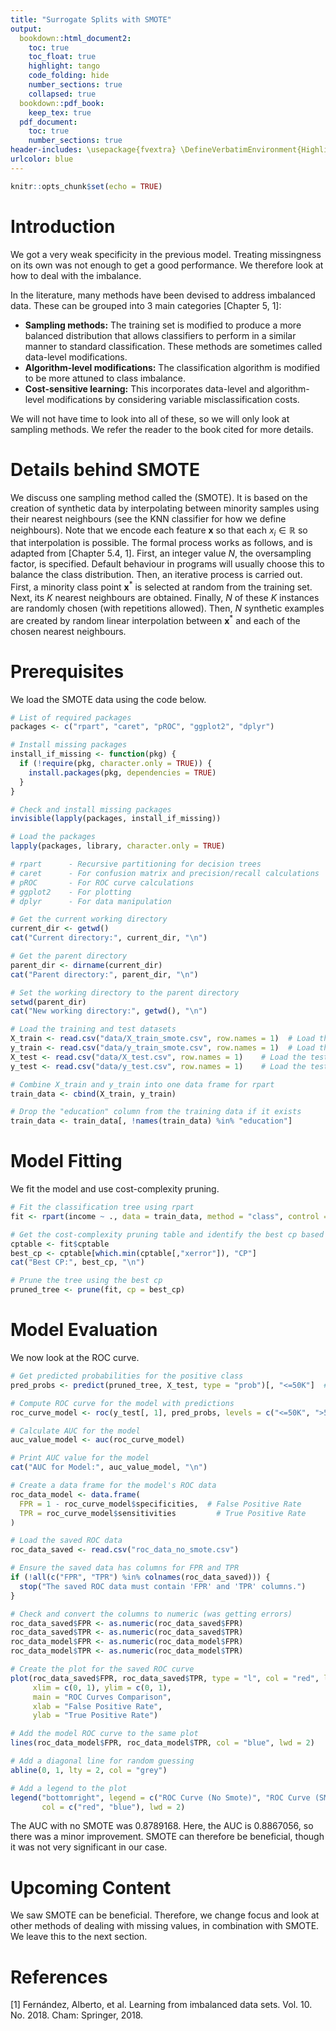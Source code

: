 ```yaml
---
title: "Surrogate Splits with SMOTE"
output:
  bookdown::html_document2:
    toc: true
    toc_float: true
    highlight: tango
    code_folding: hide
    number_sections: true
    collapsed: true
  bookdown::pdf_book:
    keep_tex: true
  pdf_document:
    toc: true
    number_sections: true
header-includes: \usepackage{fvextra} \DefineVerbatimEnvironment{Highlighting}{Verbatim}{breaklines,commandchars=\\\{\}}
urlcolor: blue
---
```


```r
knitr::opts_chunk$set(echo = TRUE)
```

# Introduction

We got a very weak specificity in the previous model. Treating missingness on its own was not enough to get a good performance. We therefore look at how to deal with the imbalance.

In the literature, many methods have been devised to address imbalanced data. These can be grouped into 3 main categories [Chapter 5, 1]:

- **Sampling methods:** The training set is modified to produce a more balanced distribution that allows classifiers to perform in a similar manner to standard classification. These methods are sometimes called data-level modifications.
- **Algorithm-level modifications:** The classification algorithm is modified to be more attuned to class imbalance.
- **Cost-sensitive learning:** This incorporates data-level and algorithm-level modifications by considering variable misclassification costs.

We will not have time to look into all of these, so we will only look at sampling methods. We refer the reader to the book cited for more details.

# Details behind SMOTE

We discuss one sampling method called the \textit{Synthetic Minority Oversampling Technique} (SMOTE).  It is based on the creation of synthetic data by interpolating between minority samples using their nearest neighbours (see the KNN classifier for how we define neighbours). Note that we encode each feature $\boldsymbol{x}$ so that each $x_i \in \mathbb{R}$ so that interpolation is possible. The formal process works as follows, and is adapted from [Chapter 5.4, 1]. First, an integer value $N$, the oversampling factor, is specified. Default behaviour in programs will usually choose this to balance the class distribution. Then, an iterative process is carried out. First, a minority class point $\boldsymbol{x}^*$ is selected at random from the training set. Next, its $K$ nearest neighbours are obtained. Finally, $N$ of these $K$ instances are randomly chosen (with repetitions allowed). Then, $N$ synthetic examples are created by random linear interpolation between $\boldsymbol{x}^*$ and each of the chosen nearest neighbours.

# Prerequisites

We load the SMOTE data using the code below. 

```r
# List of required packages
packages <- c("rpart", "caret", "pROC", "ggplot2", "dplyr")

# Install missing packages
install_if_missing <- function(pkg) {
  if (!require(pkg, character.only = TRUE)) {
    install.packages(pkg, dependencies = TRUE)
  }
}

# Check and install missing packages
invisible(lapply(packages, install_if_missing))

# Load the packages
lapply(packages, library, character.only = TRUE)

# rpart      - Recursive partitioning for decision trees
# caret      - For confusion matrix and precision/recall calculations
# pROC       - For ROC curve calculations
# ggplot2    - For plotting
# dplyr      - For data manipulation

# Get the current working directory
current_dir <- getwd()
cat("Current directory:", current_dir, "\n")

# Get the parent directory
parent_dir <- dirname(current_dir)
cat("Parent directory:", parent_dir, "\n")

# Set the working directory to the parent directory
setwd(parent_dir)
cat("New working directory:", getwd(), "\n")

# Load the training and test datasets
X_train <- read.csv("data/X_train_smote.csv", row.names = 1)  # Load the SMOTE transformed training features
y_train <- read.csv("data/y_train_smote.csv", row.names = 1)  # Load the SMOTE transformed training labels
X_test <- read.csv("data/X_test.csv", row.names = 1)    # Load the test features
y_test <- read.csv("data/y_test.csv", row.names = 1)    # Load the test labels

# Combine X_train and y_train into one data frame for rpart
train_data <- cbind(X_train, y_train)

# Drop the "education" column from the training data if it exists
train_data <- train_data[, !names(train_data) %in% "education"]
```
# Model Fitting

We fit the model and use cost-complexity pruning.

```r
# Fit the classification tree using rpart
fit <- rpart(income ~ ., data = train_data, method = "class", control = rpart.control(cp = 1e-6))

# Get the cost-complexity pruning table and identify the best cp based on minimum xerror
cptable <- fit$cptable
best_cp <- cptable[which.min(cptable[,"xerror"]), "CP"]
cat("Best CP:", best_cp, "\n")

# Prune the tree using the best cp
pruned_tree <- prune(fit, cp = best_cp)
```

# Model Evaluation

We now look at the ROC curve.

```r
# Get predicted probabilities for the positive class
pred_probs <- predict(pruned_tree, X_test, type = "prob")[, "<=50K"]  # Adjust based on your positive class

# Compute ROC curve for the model with predictions
roc_curve_model <- roc(y_test[, 1], pred_probs, levels = c("<=50K", ">50K"))

# Calculate AUC for the model
auc_value_model <- auc(roc_curve_model)

# Print AUC value for the model
cat("AUC for Model:", auc_value_model, "\n")

# Create a data frame for the model's ROC data
roc_data_model <- data.frame(
  FPR = 1 - roc_curve_model$specificities,  # False Positive Rate
  TPR = roc_curve_model$sensitivities         # True Positive Rate
)

# Load the saved ROC data
roc_data_saved <- read.csv("roc_data_no_smote.csv")

# Ensure the saved data has columns for FPR and TPR
if (!all(c("FPR", "TPR") %in% colnames(roc_data_saved))) {
  stop("The saved ROC data must contain 'FPR' and 'TPR' columns.")
}

# Check and convert the columns to numeric (was getting errors)
roc_data_saved$FPR <- as.numeric(roc_data_saved$FPR)
roc_data_saved$TPR <- as.numeric(roc_data_saved$TPR)
roc_data_model$FPR <- as.numeric(roc_data_model$FPR)
roc_data_model$TPR <- as.numeric(roc_data_model$TPR)

# Create the plot for the saved ROC curve
plot(roc_data_saved$FPR, roc_data_saved$TPR, type = "l", col = "red", lwd = 2, 
     xlim = c(0, 1), ylim = c(0, 1), 
     main = "ROC Curves Comparison", 
     xlab = "False Positive Rate", 
     ylab = "True Positive Rate")

# Add the model ROC curve to the same plot
lines(roc_data_model$FPR, roc_data_model$TPR, col = "blue", lwd = 2)

# Add a diagonal line for random guessing
abline(0, 1, lty = 2, col = "grey")

# Add a legend to the plot
legend("bottomright", legend = c("ROC Curve (No Smote)", "ROC Curve (SMOTE)"),
       col = c("red", "blue"), lwd = 2)
```

The AUC with no SMOTE was 0.8789168. Here, the AUC is 0.8867056, so there was a minor improvement. SMOTE can therefore be beneficial, though it was not very significant in our case.

# Upcoming Content

We saw SMOTE can be beneficial. Therefore, we change focus and look at other methods of dealing with missing values, in combination with SMOTE. We leave this to the next section.

# References

[1] Fernández, Alberto, et al. Learning from imbalanced data sets. Vol. 10. No. 2018. Cham: Springer, 2018.

<div class="tocify-extend-page" data-unique="tocify-extend-page" style="height: 0;"></div>
